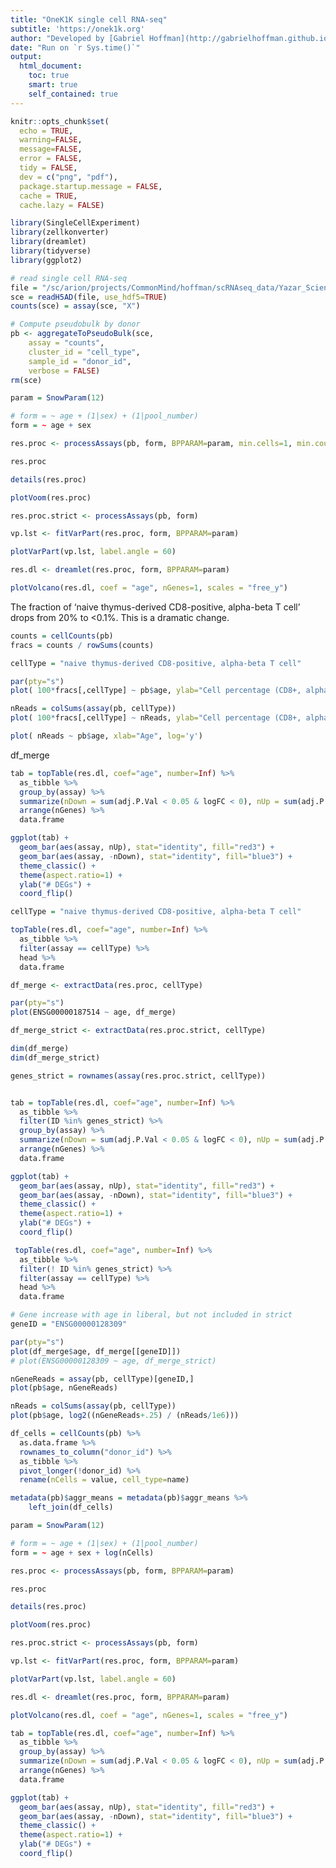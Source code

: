 ```yaml
---
title: "OneK1K single cell RNA-seq"
subtitle: 'https://onek1k.org'
author: "Developed by [Gabriel Hoffman](http://gabrielhoffman.github.io/)"
date: "Run on `r Sys.time()`"
output: 
  html_document:
    toc: true
    smart: true
    self_contained: true
---
```


<!---


cd /hpc/users/hoffmg01/work/misc_vp
R --vanilla

system("git pull"); rmarkdown::render("yazar_2022.Rmd");


# https://hoffmg01.hpc.mssm.edu/crumblr_analysis/Yazar_Science_2022/yazar_2022.html



# cd 

--->


```r
knitr::opts_chunk$set(
  echo = TRUE,
  warning=FALSE,
  message=FALSE,
  error = FALSE,
  tidy = FALSE,
  dev = c("png", "pdf"),
  package.startup.message = FALSE,
  cache = TRUE,
  cache.lazy = FALSE)
```


```r
library(SingleCellExperiment)
library(zellkonverter)
library(dreamlet)
library(tidyverse) 
library(ggplot2)
```

```r
# read single cell RNA-seq
file = "/sc/arion/projects/CommonMind/hoffman/scRNAseq_data/Yazar_Science_2022/08984b3c-3189-4732-be22-62f1fe8f15a4.h5ad"
sce = readH5AD(file, use_hdf5=TRUE)
counts(sce) = assay(sce, "X")

# Compute pseudobulk by donor
pb <- aggregateToPseudoBulk(sce,
    assay = "counts",     
    cluster_id = "cell_type",  
    sample_id = "donor_id",
    verbose = FALSE)
rm(sce)
```


```r
param = SnowParam(12)

# form = ~ age + (1|sex) + (1|pool_number) 
form = ~ age + sex

res.proc <- processAssays(pb, form, BPPARAM=param, min.cells=1, min.count=1, min.prop=0.1)

res.proc

details(res.proc)
```

```r
plotVoom(res.proc)
```


```r
res.proc.strict <- processAssays(pb, form)
```

```r
vp.lst <- fitVarPart(res.proc, form, BPPARAM=param)
```

```r
plotVarPart(vp.lst, label.angle = 60)
```

```r
res.dl <- dreamlet(res.proc, form, BPPARAM=param)
```

```r
plotVolcano(res.dl, coef = "age", nGenes=1, scales = "free_y") 
```

The fraction of 'naive thymus-derived CD8-positive, alpha-beta T cell' drops from 20% to <0.1%.  This is a dramatic change.
```r
counts = cellCounts(pb)
fracs = counts / rowSums(counts)

cellType = "naive thymus-derived CD8-positive, alpha-beta T cell"

par(pty="s")
plot( 100*fracs[,cellType] ~ pb$age, ylab="Cell percentage (CD8+, alpha-beta T cell) [log10 scale]", xlab="Age", log='y')

nReads = colSums(assay(pb, cellType))
plot( 100*fracs[,cellType] ~ nReads, ylab="Cell percentage (CD8+, alpha-beta T cell) [log10 scale]", xlab="nReads", log='xy')

plot( nReads ~ pb$age, xlab="Age", log='y')
```

df_merge




```r
tab = topTable(res.dl, coef="age", number=Inf) %>%
  as_tibble %>%
  group_by(assay) %>%
  summarize(nDown = sum(adj.P.Val < 0.05 & logFC < 0), nUp = sum(adj.P.Val < 0.05 & logFC > 0), nGenes = length(adj.P.Val)) %>%
  arrange(nGenes) %>%
  data.frame

ggplot(tab) +
  geom_bar(aes(assay, nUp), stat="identity", fill="red3") + 
  geom_bar(aes(assay, -nDown), stat="identity", fill="blue3") + 
  theme_classic() +
  theme(aspect.ratio=1) +
  ylab("# DEGs") +
  coord_flip() 
```


```r
cellType = "naive thymus-derived CD8-positive, alpha-beta T cell"

topTable(res.dl, coef="age", number=Inf) %>%
  as_tibble %>%
  filter(assay == cellType) %>%
  head %>%
  data.frame

df_merge <- extractData(res.proc, cellType)

par(pty="s")
plot(ENSG00000187514 ~ age, df_merge)
```

```r
df_merge_strict <- extractData(res.proc.strict, cellType)

dim(df_merge)
dim(df_merge_strict)

genes_strict = rownames(assay(res.proc.strict, cellType))


tab = topTable(res.dl, coef="age", number=Inf) %>%
  as_tibble %>%
  filter(ID %in% genes_strict) %>%
  group_by(assay) %>%
  summarize(nDown = sum(adj.P.Val < 0.05 & logFC < 0), nUp = sum(adj.P.Val < 0.05 & logFC > 0), nGenes = length(adj.P.Val)) %>%
  arrange(nGenes) %>%
  data.frame

ggplot(tab) +
  geom_bar(aes(assay, nUp), stat="identity", fill="red3") + 
  geom_bar(aes(assay, -nDown), stat="identity", fill="blue3") + 
  theme_classic() +
  theme(aspect.ratio=1) +
  ylab("# DEGs") +
  coord_flip() 

 topTable(res.dl, coef="age", number=Inf) %>%
  as_tibble %>%
  filter(! ID %in% genes_strict) %>%
  filter(assay == cellType) %>%
  head %>%
  data.frame

# Gene increase with age in liberal, but not included in strict
geneID = "ENSG00000128309"

par(pty="s")
plot(df_merge$age, df_merge[[geneID]])
# plot(ENSG00000128309 ~ age, df_merge_strict)

nGeneReads = assay(pb, cellType)[geneID,]
plot(pb$age, nGeneReads)

nReads = colSums(assay(pb, cellType))
plot(pb$age, log2((nGeneReads+.25) / (nReads/1e6)))
```






```r

df_cells = cellCounts(pb) %>%
  as.data.frame %>%
  rownames_to_column("donor_id") %>%
  as_tibble %>%
  pivot_longer(!donor_id) %>%
  rename(nCells = value, cell_type=name)

metadata(pb)$aggr_means = metadata(pb)$aggr_means %>%
    left_join(df_cells)

param = SnowParam(12)

# form = ~ age + (1|sex) + (1|pool_number) 
form = ~ age + sex + log(nCells)

res.proc <- processAssays(pb, form, BPPARAM=param)

res.proc

details(res.proc)
```

```r
plotVoom(res.proc)
```


```r
res.proc.strict <- processAssays(pb, form)
```

```r
vp.lst <- fitVarPart(res.proc, form, BPPARAM=param)
```

```r
plotVarPart(vp.lst, label.angle = 60)
```

```r
res.dl <- dreamlet(res.proc, form, BPPARAM=param)
```

```r
plotVolcano(res.dl, coef = "age", nGenes=1, scales = "free_y") 
```



```r
tab = topTable(res.dl, coef="age", number=Inf) %>%
  as_tibble %>%
  group_by(assay) %>%
  summarize(nDown = sum(adj.P.Val < 0.05 & logFC < 0), nUp = sum(adj.P.Val < 0.05 & logFC > 0), nGenes = length(adj.P.Val)) %>%
  arrange(nGenes) %>%
  data.frame

ggplot(tab) +
  geom_bar(aes(assay, nUp), stat="identity", fill="red3") + 
  geom_bar(aes(assay, -nDown), stat="identity", fill="blue3") + 
  theme_classic() +
  theme(aspect.ratio=1) +
  ylab("# DEGs") +
  coord_flip() 
```

